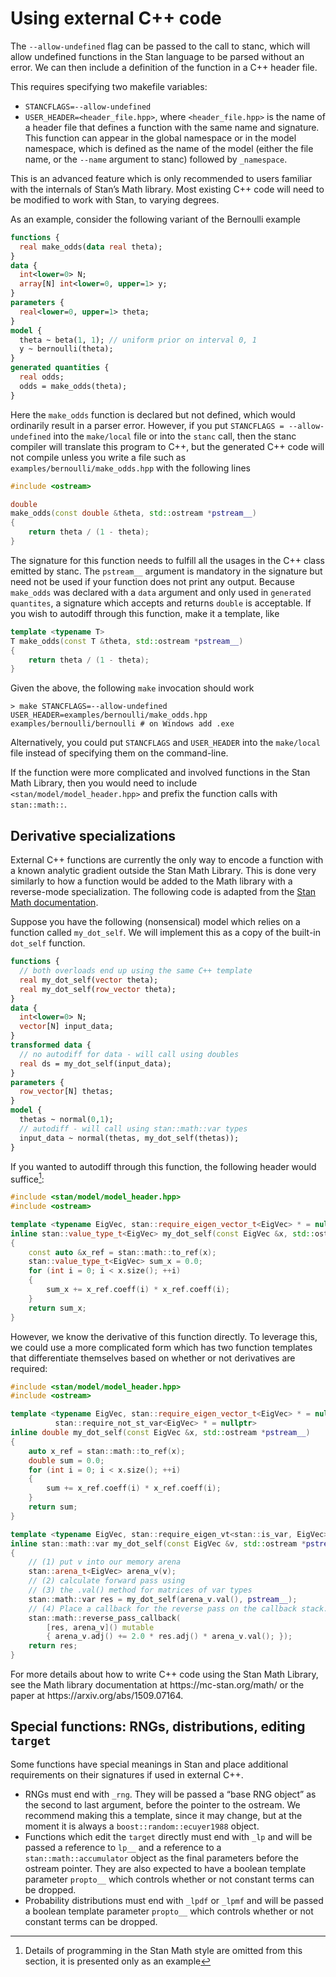 # Using external C++ code {#using-external-cpp-code}

The `--allow-undefined` flag can be passed to the call to stanc,
which will allow undefined functions in the Stan language to be parsed
without an error. We can then include a definition of the function in
a C++ header file.

This requires specifying two makefile variables:

- `STANCFLAGS=--allow-undefined`
- `USER_HEADER=<header_file.hpp>`, where `<header_file.hpp>` is the name of a header file that
  defines a function with the same name and signature. This function can appear in
  the global namespace or in the model namespace, which is defined as the name of
  the model (either the file name, or the `--name` argument to stanc) followed by `_namespace`.

This is an advanced feature which is only recommended to users familiar with the
internals of Stan's Math library. Most existing C++ code will need to be
modified to work with Stan, to varying degrees.

As an example, consider the following variant of the Bernoulli example

```stan
functions {
  real make_odds(data real theta);
}
data {
  int<lower=0> N;
  array[N] int<lower=0, upper=1> y;
}
parameters {
  real<lower=0, upper=1> theta;
}
model {
  theta ~ beta(1, 1); // uniform prior on interval 0, 1
  y ~ bernoulli(theta);
}
generated quantities {
  real odds;
  odds = make_odds(theta);
}
```
Here the `make_odds` function is declared but not defined, which
would ordinarily result in a parser error. However, if you put
`STANCFLAGS = --allow-undefined` into the `make/local` file
or into the `stanc` call, then the stanc compiler will translate
this program to C++, but the generated C++ code will not compile
unless you write a file
such as `examples/bernoulli/make_odds.hpp` with the following lines
```C++
#include <ostream>

double
make_odds(const double &theta, std::ostream *pstream__)
{
    return theta / (1 - theta);
}
```

The signature for this function needs to fulfill all the usages in the C++
class emitted by stanc. The `pstream__` argument is mandatory
in the signature but need not be used if your function does not print
any output. Because `make_odds` was declared with a `data` argument and only
used in `generated quantites`, a signature which accepts and returns `double` is
acceptable. If you wish to autodiff through this function, make it a template,
like

```C++
template <typename T>
T make_odds(const T &theta, std::ostream *pstream__)
{
    return theta / (1 - theta);
}
```

Given the above, the following `make` invocation should work
```
> make STANCFLAGS=--allow-undefined USER_HEADER=examples/bernoulli/make_odds.hpp examples/bernoulli/bernoulli # on Windows add .exe
```
Alternatively, you could put `STANCFLAGS` and `USER_HEADER` into the
`make/local` file instead of specifying them on the command-line.

If the function were more complicated and involved functions in the
Stan Math Library, then you would need to include
`<stan/model/model_header.hpp>` and prefix the function calls
with `stan::math::`.

## Derivative specializations

External C++ functions are currently the only way to encode a function with a
known analytic gradient outside the Stan Math Library. This is done very
similarly to how a function would be added to the Math library with a
reverse-mode specialization. The following code is adapted from the [Stan Math
documentation](https://mc-stan.org/math/getting_started.html).

Suppose you have the following (nonsensical) model which relies on a function
called `my_dot_self`. We will implement this as a copy of the built-in
`dot_self` function.

```stan
functions {
  // both overloads end up using the same C++ template
  real my_dot_self(vector theta);
  real my_dot_self(row_vector theta);
}
data {
  int<lower=0> N;
  vector[N] input_data;
}
transformed data {
  // no autodiff for data - will call using doubles
  real ds = my_dot_self(input_data);
}
parameters {
  row_vector[N] thetas;
}
model {
  thetas ~ normal(0,1);
  // autodiff - will call using stan::math::var types
  input_data ~ normal(thetas, my_dot_self(thetas));
}
```

If you wanted to autodiff through this function, the following header would
suffice^[Details of programming in the Stan Math style are omitted from this
section, it is presented only as an example]:

```C++
#include <stan/model/model_header.hpp>
#include <ostream>

template <typename EigVec, stan::require_eigen_vector_t<EigVec> * = nullptr>
inline stan::value_type_t<EigVec> my_dot_self(const EigVec &x, std::ostream *pstream__)
{
    const auto &x_ref = stan::math::to_ref(x);
    stan::value_type_t<EigVec> sum_x = 0.0;
    for (int i = 0; i < x.size(); ++i)
    {
        sum_x += x_ref.coeff(i) * x_ref.coeff(i);
    }
    return sum_x;
}
```

However, we know the derivative of this function directly. To leverage this, we
could use a more complicated form which has two function templates that
differentiate themselves based on whether or not derivatives are required:

```C++
#include <stan/model/model_header.hpp>
#include <ostream>

template <typename EigVec, stan::require_eigen_vector_t<EigVec> * = nullptr,
          stan::require_not_st_var<EigVec> * = nullptr>
inline double my_dot_self(const EigVec &x, std::ostream *pstream__)
{
    auto x_ref = stan::math::to_ref(x);
    double sum = 0.0;
    for (int i = 0; i < x.size(); ++i)
    {
        sum += x_ref.coeff(i) * x_ref.coeff(i);
    }
    return sum;
}

template <typename EigVec, stan::require_eigen_vt<stan::is_var, EigVec> * = nullptr>
inline stan::math::var my_dot_self(const EigVec &v, std::ostream *pstream__)
{
    // (1) put v into our memory arena
    stan::arena_t<EigVec> arena_v(v);
    // (2) calculate forward pass using
    // (3) the .val() method for matrices of var types
    stan::math::var res = my_dot_self(arena_v.val(), pstream__);
    // (4) Place a callback for the reverse pass on the callback stack.
    stan::math::reverse_pass_callback(
        [res, arena_v]() mutable
        { arena_v.adj() += 2.0 * res.adj() * arena_v.val(); });
    return res;
}
```

For more details about how to write C++ code using the Stan Math
Library, see the Math library documentation at https://mc-stan.org/math/
or the paper at https://arxiv.org/abs/1509.07164.

## Special functions: RNGs, distributions, editing `target`

Some functions have special meanings in Stan and place additional requirements
on their signatures if used in external C++.

- RNGs must end with `_rng`. They will be passed a "base RNG object" as the
  second to last argument, before the pointer to the ostream. We recommend
  making this a template, since it may change, but at the moment it is always a
  `boost::random::ecuyer1988` object.
- Functions which edit the `target` directly must end with `_lp` and will be
  passed a reference to `lp__` and a reference to a `stan::math::accumulator`
  object as the final parameters before the ostream pointer. They are also
  expected to have a boolean template parameter `propto__` which controls
  whether or not constant terms can be dropped.
- Probability distributions must end with `_lpdf` or `_lpmf` and will be passed
  a boolean template parameter `propto__` which controls whether or not constant
  terms can be dropped.
